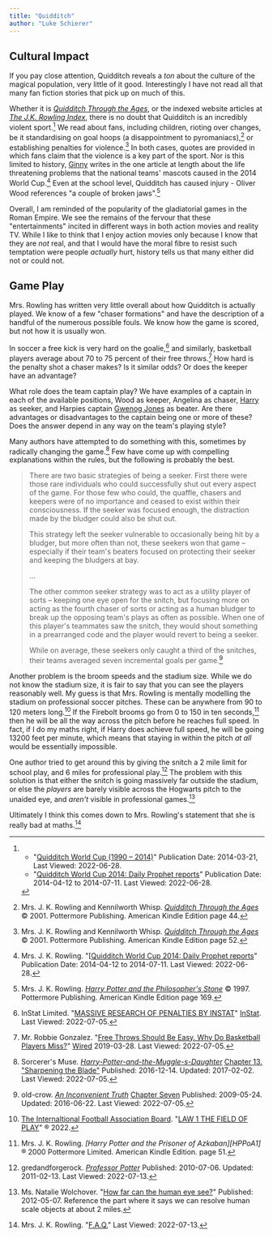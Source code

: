 ```yaml
---
title: "Quidditch"
author: "Luke Schierer"
---
```


## Cultural Impact

If you pay close attention, Quidditch reveals a *ton* about the culture of the
magical population, very little of it good.  Interestingly I have not read all
that many fan fiction stories that pick up on much of this.

Whether it is _[Quidditch Through the Ages]_, or the indexed website articles
at _[The J.K. Rowling Index]_, there is no doubt that Quidditch is an incredibly
violent sport.[^220628-6]  We read about fans, including children, rioting over
changes, be it standardising on goal hoops (a disappointment to
pyromaniacs),[^220628-7] or establishing penalties for violence.[^220628-8]  In
both cases, quotes are provided in which fans claim that the violence is a key
part of the sport.  Nor is this limited to history, [Ginny][] writes in the one
article at length about the life threatening problems that the national teams'
mascots caused in the 2014 World Cup.[^220628-9]  Even at the school level,
Quidditch has caused injury - Oliver Wood references "a couple of broken
jaws".[^220628-10]  

[Ginny]: <../people/weasley/ginevra_molly>

[Quidditch Through the Ages]: https://www.goodreads.com/book/show/111450.Quidditch_Through_the_Ages

[The J.K. Rowling Index]: https://www.rowlingindex.org/

Overall, I am reminded of the popularity of the gladiatorial games in the Roman
Empire.  We see the remains of the fervour that these "entertainments" incited
in different ways in both action movies and reality TV.  While I like to think
that I enjoy action movies only because I know that they are *not* real, and
that I would have the moral fibre to resist such temptation were people
*actually* hurt, history tells us that many either did not or could not.

[^220628-10]: Mrs. J. K. Rowling.
   _[Harry Potter and the Philosopher's Stone](https://www.goodreads.com/book/show/3.Harry_Potter_and_the_Sorcerer_s_Stone)_
   © 1997. Pottermore Publishing. American Kindle Edition page 169.

[^220628-9]: Mrs. J. K. Rowling.
   "[[Quidditch World Cup 2014: Daily Prophet reports](https://www.rowlingindex.org/work/pmqwcdpr/)"
   Publication Date: 2014-04-12 to 2014-07-11.  Last Viewed: 2022-06-28.

[^220628-8]: Mrs. J. K. Rowling and Kennilworth Whisp.
    _[Quidditch Through the Ages](https://www.goodreads.com/book/show/111450.Quidditch_Through_the_Ages)_
    © 2001. Pottermore Publishing. American Kindle Edition page 52.

[^220628-7]: Mrs. J. K. Rowling and Kennilworth Whisp.
    _[Quidditch Through the Ages](https://www.goodreads.com/book/show/111450.Quidditch_Through_the_Ages)_
    © 2001. Pottermore Publishing. American Kindle Edition page 44.

[^220628-6]: 
    * "[Quidditch World Cup (1990 – 2014)](https://www.rowlingindex.org/work/pmq9014/)"
      Publication Date: 2014-03-21, Last Viewed: 2022-06-28.
    * "[Quidditch World Cup 2014: Daily Prophet reports](https://www.rowlingindex.org/work/pmqwcdpr/)"
      Publication Date: 2014-04-12 to 2014-07-11.  Last Viewed: 2022-06-28.

## Game Play

Mrs. Rowling has written very little overall about how Quidditch is actually
played.  We know of a few "chaser formations" and have the description of a
handful of the numerous possible fouls.   We know how the game is scored, but
not how it is usually won.

In soccer a free kick is very hard on the goalie,[^220705-2] and similarly,
basketball players average about 70 to 75 percent of their free
throws.[^220705-1]  How hard is the penalty shot a chaser makes? Is it similar
odds? Or does the keeper have an advantage? 

What role does the team captain play?  We have examples of a captain in each of
the available positions, Wood as keeper, Angelina as chaser, [Harry][] as
seeker, and Harpies captain [Gwenog Jones] as beater.  Are there advantages or
disadvantages to the captain being one or more of these? Does the answer
depend in any way on the team's playing style?

[Gwenog Jones]: <../people/jones/gwenog>

[Harry]: <../people/potter/harry_james>

Many authors have attempted to do something with this, sometimes by radically
changing the game.[^220705-3]  Few have come up with compelling explanations
within the rules, but the following is probably the best. 

> There are two basic strategies of being a seeker. First there were those rare
> individuals who could successfully shut out every aspect of the game. For
> those few who could, the quaffle, chasers and keepers were of no importance
> and ceased to exist within their consciousness. If the seeker was focused
> enough, the distraction made by the bludger could also be shut
> out.
> 
> This strategy left the seeker vulnerable to occasionally being hit by a
> bludger, but more often than not, these seekers won that game – especially if
> their team's beaters focused on protecting their seeker and keeping the
> bludgers at bay.
> 
> …
> 
> The other common seeker strategy was to act as a utility player of sorts –
> keeping one eye open for the snitch, but focusing more on acting as the
> fourth chaser of sorts or acting as a human bludger to break up the opposing
> team's plays as often as possible. When one of this player's teammates saw
> the snitch, they would shout something in a prearranged code and the player
> would revert to being a seeker.
> 
> While on average, these seekers only caught a third of the snitches, their
> teams averaged seven incremental goals per game.[^220705-4]

Another problem is the broom speeds and the stadium size.  While we do not know
the stadium size, it is fair to say that you can see the players reasonably
well.  My guess is that Mrs. Rowling is mentally modelling the stadium on
professional soccer pitches.  These can be anywhere from 90 to 120 meters
long.[^220713-1]  If the Firebolt brooms go from 0 to 150 in ten
seconds,[^220713-2] then he will be all the way across the pitch before he
reaches full speed.  In fact, if I do my maths right, if Harry does achieve full
speed, he will be going 13200 feet per minute, which means that staying in
within the pitch *at all* would be essentially impossible.  

One author tried to get around this by giving the snitch a 2 mile limit for
school play, and 6 miles for professional play.[^220713-3]  The problem with
this solution is that either the snitch is going massively far outside the
stadium, or else the _players_ are barely visible across the Hogwarts pitch to
the unaided eye, and *aren't* visible in professional games.[^220713-4]

Ultimately I think this comes down to Mrs. Rowling's statement that she is
really bad at maths.[^220713-5]

[^220713-5]: Mrs. J. K. Rowling.
   "[F.A.Q.](https://therowlinglibrary.com/jkrowling.com/textonly/en/faq.html)"
   Last Viewed: 2022-07-13.

[^220713-4]: Ms. Natalie Wolchover.
   "[How far can the human eye see?](https://www.livescience.com/33895-human-eye.html)"
   Published: 2012-05-07. Reference the part where it says we can resolve human scale objects at about 2 miles. 

[^220713-3]: gredandforgerock.
    _[Professor Potter](https://www.fanfiction.net/s/6116629)_
    Published: 2010-07-06. Updated: 2011-02-13. Last Viewed: 2022-07-13.

[^220713-2]: Mrs. J. K. Rowling.
    _[Harry Potter and the Prisoner of Azkaban][HPPoA1]_
    ® 2000 Pottermore Limited. American Kindle Edition. page 51.

[HPPaA1]: https://www.goodreads.com/book/show/5.Harry_Potter_and_the_Prisoner_of_Azkaban

[^220713-1]: [The Internaltional Football Association Board](https://www.theifab.com/). "[LAW 1 THE FIELD OF PLAY](https://www.theifab.com/laws/latest/the-field-of-play)" 
    ® 2022. 

[^220705-1]: Mr. Robbie Gonzalez. "[Free Throws Should Be Easy. Why Do Basketball Players Miss?](https://www.wired.com/story/almost-impossible-free-throws/)" [Wired](https://www.wired.com/) 2019-03-28. Last Viewed: 2022-07-05. 

[^220705-2]: InStat Limited. "[MASSIVE RESEARCH OF PENALTIES BY INSTAT](https://instatsport.com/football/article/penalty_research)" [InStat](https://instatsport.com). Last Viewed: 2022-07-05. 

[^220705-3]: Sorcerer's Muse. _[Harry-Potter-and-the-Muggle-s-Daughter](https://www.fanfiction.net/s/12273541)_ 
    [Chapter 13. "Sharpening the Blade"](https://www.fanfiction.net/s/12273541/13/Harry-Potter-and-the-Muggle-s-Daughter) 
    Published: 2016-12-14. Updated: 2017-02-02. Last Viewed: 2022-07-05.

[^220705-4]: old-crow. _[An Inconvenient Truth](https://www.fanfiction.net/s/5084287)_
    [Chapter Seven](https://www.fanfiction.net/s/5084287/7/An-Inconvenient-Truth)
    Published: 2009-05-24. Updated: 2016-06-22. Last Viewed: 2022-07-05.
